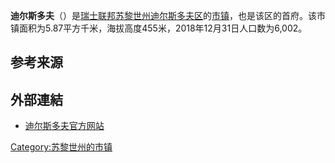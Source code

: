 {{Infobox settlement
| name = 迪尔斯多夫
| native_name = {{lang|de|Dielsdorf}}
| settlement_type = [[市镇_(瑞士)|瑞士市镇]]
| image_skyline = Dielsdorf - Wehntalerstrasse 2011-08-28 14-51-28.jpg
| image_caption = 迪尔斯多夫风光
| image_seal = Dielsdorf-blazon.svg
| image_map = Karte Gemeinde Dielsdorf 2007.png
| map_caption = 迪尔斯多夫在迪尔斯多夫区的位置
| pushpin_map = Switzerland
| pushpin_relief = Switzerland relief location map.jpg
| pushpin_label_position = bottom
| pushpin_map_caption = 迪尔斯多夫在瑞士的位置
| subdivision_type = 国家
| subdivision_name = {{CHE}}
| subdivision_type1 = [[瑞士行政区划|州]]
| subdivision_name1 = [[File:Flag_of_Canton_of_Zürich.svg|16px]] [[苏黎世州|苏黎世州]]
| subdivision_type2 = [[区_(瑞士)|区]]
| subdivision_name2 = [[迪尔斯多夫区|迪尔斯多夫区]]
| elevation_m = 455
| area_total_km2 = 5.87
| population_as_of = 2018年12月31日
| population_footnotes = <ref>{{cite web|url=https://www.bfs.admin.ch/bfs/de/home/statistiken/bevoelkerung.assetdetail.7966022.html|title=Ständige Wohnbevölkerung nach Staatsangehörigkeitskategorie, Geschlecht und Gemeinde, Provisorische Jahresergebnisse, 2018|trans_title=瑞士联邦2018年按国籍、性别和市镇划分的常住人口统计表|date=2019-04-09|publisher=[[瑞士联邦统计署|瑞士联邦统计署]]|language=de|accessdate=2019-11-17|archive-date=2019-04-11|archive-url=https://web.archive.org/web/20190411063248/https://www.bfs.admin.ch/bfs/de/home/statistiken/bevoelkerung.assetdetail.7966022.html|dead-url=no}}</ref>
| population_total = 6002
| population_density_km2 = auto
| timezone = [[欧洲中部时间|CET]]
| utc_offset = +1
| timezone_DST = [[欧洲中部夏令时间|CEST]]
| utc_offset_DST = +2
| coordinates = {{coord|47|29|2|N|8|27|15|E|region:|display=inline,title}}
| postal_code_type = [[瑞士邮政编码系统|邮政编码]]
| postal_code = 8157
| blank_name = [[瑞士市镇官方编号|官方编号]]
| blank_info = 0086
| website = {{url|www.dielsdorf.ch}}
}}

'''迪尔斯多夫'''（{{lang-de|Dielsdorf}}）是[[瑞士联邦|瑞士联邦]][[苏黎世州|苏黎世州]][[迪尔斯多夫区|迪尔斯多夫区]]的[[市镇_(瑞士)|市镇]]，也是该区的首府。该市镇面积为5.87平方千米，海拔高度455米，2018年12月31日人口数为6,002。

== 参考来源 ==
{{reflist}}

== 外部連結 ==
* [http://www.dielsdorf.ch 迪尔斯多夫官方网站] {{de icon}}

{{Switzerland-geo-stub}}
{{DEFAULTSORT:Dielsdorf}}
[[Category:苏黎世州的市镇|Category:苏黎世州的市镇]]